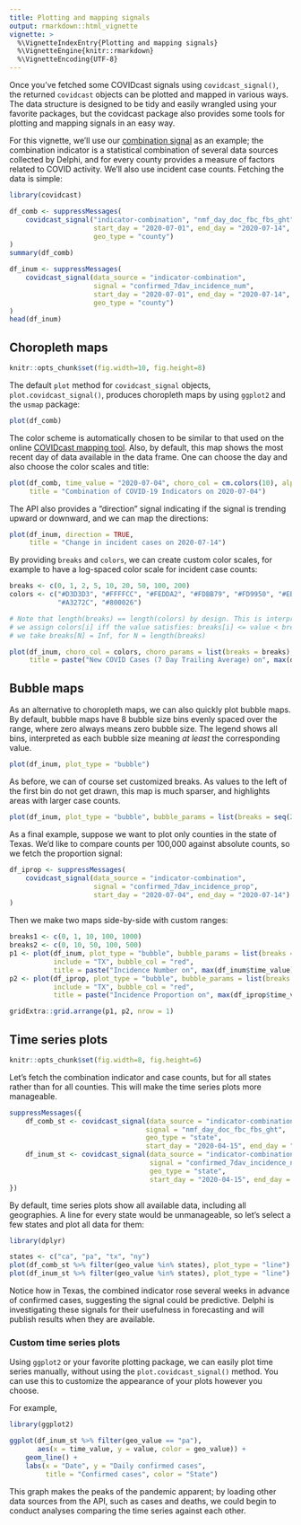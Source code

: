 ```yaml
---
title: Plotting and mapping signals
output: rmarkdown::html_vignette
vignette: >
  %\VignetteIndexEntry{Plotting and mapping signals}
  %\VignetteEngine{knitr::rmarkdown}
  %\VignetteEncoding{UTF-8}
---
```


Once you've fetched some COVIDcast signals using `covidcast_signal()`, the
returned `covidcast` objects can be plotted and mapped in various ways. The data
structure is designed to be tidy and easily wrangled using your favorite
packages, but the covidcast package also provides some tools for plotting and
mapping signals in an easy way.

For this vignette, we'll use our [combination
signal](https://cmu-delphi.github.io/delphi-epidata/api/covidcast-signals/indicator-combination.html)
as an example; the combination indicator is a statistical combination of several
data sources collected by Delphi, and for every county provides a measure of
factors related to COVID activity. We'll also use incident case counts. Fetching
the data is simple:

```r
library(covidcast)

df_comb <- suppressMessages(
    covidcast_signal("indicator-combination", "nmf_day_doc_fbc_fbs_ght",
                     start_day = "2020-07-01", end_day = "2020-07-14",
                     geo_type = "county")
)
summary(df_comb)

df_inum <- suppressMessages(
    covidcast_signal(data_source = "indicator-combination",
                     signal = "confirmed_7dav_incidence_num",
                     start_day = "2020-07-01", end_day = "2020-07-14",
                     geo_type = "county")
)
head(df_inum)
```

## Choropleth maps

```r
knitr::opts_chunk$set(fig.width=10, fig.height=8)
```

The default `plot` method for `covidcast_signal` objects,
`plot.covidcast_signal()`, produces choropleth maps by using `ggplot2` and the
`usmap` package:

```r
plot(df_comb)
```

The color scheme is automatically chosen to be similar to that used on the
online [COVIDcast mapping tool](https://covidcast.cmu.edu). Also, by default,
this map shows the most recent day of data available in the data frame. One can
choose the day and also choose the color scales and title:

```r
plot(df_comb, time_value = "2020-07-04", choro_col = cm.colors(10), alpha = 0.4,
     title = "Combination of COVID-19 Indicators on 2020-07-04")
```

The API also provides a "direction" signal indicating if the signal is trending
upward or downward, and we can map the directions:

```r
plot(df_inum, direction = TRUE,
     title = "Change in incident cases on 2020-07-14")
```

By providing `breaks` and `colors`, we can create custom color scales, for
example to have a log-spaced color scale for incident case counts:

```r
breaks <- c(0, 1, 2, 5, 10, 20, 50, 100, 200)
colors <- c("#D3D3D3", "#FFFFCC", "#FEDDA2", "#FDBB79", "#FD9950", "#EB7538", "#C74E32",
            "#A3272C", "#800026")

# Note that length(breaks) == length(colors) by design. This is interpreted so that we
# we assign colors[i] iff the value satisfies: breaks[i] <= value < breaks[i+1], where
# we take breaks[N] = Inf, for N = length(breaks)

plot(df_inum, choro_col = colors, choro_params = list(breaks = breaks),
     title = paste("New COVID Cases (7 Day Trailing Average) on", max(df_inum$time_value)))
```

## Bubble maps

As an alternative to choropleth maps, we can also quickly plot bubble maps. By
default, bubble maps have 8 bubble size bins evenly spaced over the range, where
zero always means zero bubble size. The legend shows all bins, interpreted as
each bubble size meaning *at least* the corresponding value.

```r
plot(df_inum, plot_type = "bubble")
```

As before, we can of course set customized breaks. As values to the left of the
first bin do not get drawn, this map is much sparser, and highlights areas with
larger case counts.

```r
plot(df_inum, plot_type = "bubble", bubble_params = list(breaks = seq(20, 200, len = 6)))
```

As a final example, suppose we want to plot only counties in the state of Texas.
We'd like to compare counts per 100,000 against absolute counts, so we fetch the
proportion signal:

```r
df_iprop <- suppressMessages(
    covidcast_signal(data_source = "indicator-combination",
                     signal = "confirmed_7dav_incidence_prop",
                     start_day = "2020-07-04", end_day = "2020-07-14")
)
```

Then we make two maps side-by-side with custom ranges:

```r
breaks1 <- c(0, 1, 10, 100, 1000)
breaks2 <- c(0, 10, 50, 100, 500)
p1 <- plot(df_inum, plot_type = "bubble", bubble_params = list(breaks = breaks1, max_size = 6),
           include = "TX", bubble_col = "red",
           title = paste("Incidence Number on", max(df_inum$time_value)))
p2 <- plot(df_iprop, plot_type = "bubble", bubble_params = list(breaks = breaks2, max_size = 6),
           include = "TX", bubble_col = "red",
           title = paste("Incidence Proportion on", max(df_iprop$time_value)))

gridExtra::grid.arrange(p1, p2, nrow = 1)
```

## Time series plots

```r
knitr::opts_chunk$set(fig.width=8, fig.height=6)
```

Let's fetch the combination indicator and case counts, but for all states rather
than for all counties. This will make the time series plots more manageable.

```r
suppressMessages({
    df_comb_st <- covidcast_signal(data_source = "indicator-combination",
                                  signal = "nmf_day_doc_fbc_fbs_ght",
                                  geo_type = "state",
                                  start_day = "2020-04-15", end_day = "2020-07-01")
    df_inum_st <- covidcast_signal(data_source = "indicator-combination",
                                   signal = "confirmed_7dav_incidence_num",
                                   geo_type = "state",
                                   start_day = "2020-04-15", end_day = "2020-07-01")
})
```

By default, time series plots show all available data, including all
geographies. A line for every state would be unmanageable, so let's select a few
states and plot all data for them:

```r
library(dplyr)

states <- c("ca", "pa", "tx", "ny")
plot(df_comb_st %>% filter(geo_value %in% states), plot_type = "line")
plot(df_inum_st %>% filter(geo_value %in% states), plot_type = "line")
```

Notice how in Texas, the combined indicator rose several weeks in advance of
confirmed cases, suggesting the signal could be predictive. Delphi is
investigating these signals for their usefulness in forecasting and will publish
results when they are available.

### Custom time series plots

Using `ggplot2` or your favorite plotting package, we can easily plot time
series manually, without using the `plot.covidcast_signal()` method. You can use
this to customize the appearance of your plots however you choose.

For example,

```r
library(ggplot2)

ggplot(df_inum_st %>% filter(geo_value == "pa"),
       aes(x = time_value, y = value, color = geo_value)) +
    geom_line() +
    labs(x = "Date", y = "Daily confirmed cases",
         title = "Confirmed cases", color = "State")
```

This graph makes the peaks of the pandemic apparent; by loading other data
sources from the API, such as cases and deaths, we could begin to conduct
analyses comparing the time series against each other.
